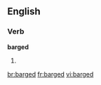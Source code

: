 
==English==

===Verb===
'''barged'''

# {{past of|[[barge]]}}

[[br:barged]]
[[fr:barged]]
[[vi:barged]]